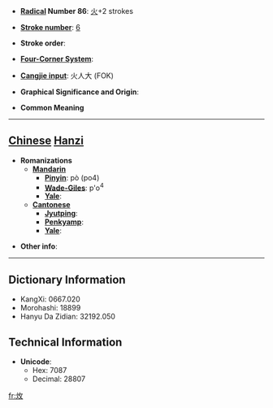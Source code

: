 * '''[[Wiktionary:Chinese radical index| Radical]] Number 86''': [[Wiktionary:Chinese radical index 火|火]]+2 strokes

* '''[[Wiktionary:Chinese total strokes index|Stroke number]]''': [[Wiktionary:Chinese total strokes index 6|6]]

* '''Stroke order''': 

* '''[[Wiktionary:Chinese four corner index|Four-Corner System]]''': 

* '''[[Wiktionary:Chinese Cangjie index|Cangjie input]]''': 火人大 (FOK)

* '''Graphical Significance and Origin''': 

* '''Common Meaning'''

----

== [[Chinese]] [[Hanzi]] ==

* '''Romanizations'''
** '''[[Mandarin]]'''
*** '''[[Pinyin]]''': pò (po4)
*** '''[[Wade-Giles]]''': p'o<sup>4</sup>
*** '''[[Yale]]''': 
** '''[[Cantonese]]'''
*** '''[[Jyutping]]''':
*** '''[[Penkyamp]]''': 
*** '''[[Yale]]''': 

* '''Other info''': 

----

== Dictionary Information ==

* KangXi: 0667.020
* Morohashi: 18899
* Hanyu Da Zidian: 32192.050

== Technical Information ==

* '''Unicode''':
** Hex: 7087
** Decimal: 28807

[[fr:炇]]